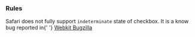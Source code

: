 
### Rules

<AccessibilityList rules={rules} />

<InfoBox type="warning">
  Safari does not fully support <code>indeterminate</code> state of checkbox. It
  is a know bug reported in{' '}
  <a
    href="https://bugs.webkit.org/show_bug.cgi?id=231760"
    aria-label="checkbox indeterminate IDL attribute regression, Bugzilla"
  >
    Webkit Bugzilla
  </a>
</InfoBox>

